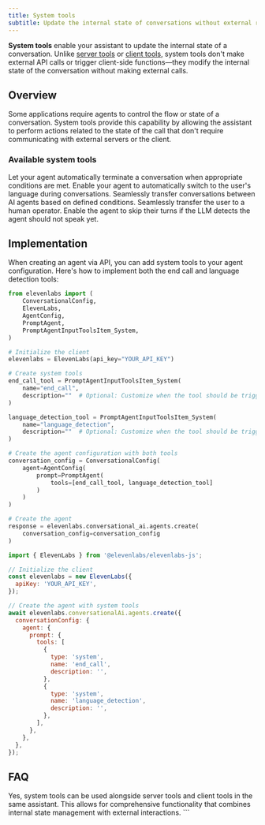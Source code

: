 ```yaml
---
title: System tools
subtitle: Update the internal state of conversations without external requests.
---
```


**System tools** enable your assistant to update the internal state of a conversation. Unlike [server tools](/docs/conversational-ai/customization/tools/server-tools) or [client tools](/docs/conversational-ai/customization/tools/client-tools), system tools don't make external API calls or trigger client-side functions—they modify the internal state of the conversation without making external calls.

## Overview

Some applications require agents to control the flow or state of a conversation.
System tools provide this capability by allowing the assistant to perform actions related to the state of the call that don't require communicating with external servers or the client.

### Available system tools

<CardGroup cols={2}>
  <Card
    title="End call"
    icon="duotone square-phone-hangup"
    href="/docs/conversational-ai/customization/tools/system-tools/end-call"
  >
    Let your agent automatically terminate a conversation when appropriate conditions are met.
  </Card>
  <Card
    title="Language detection"
    icon="duotone earth-europe"
    href="/docs/conversational-ai/customization/tools/system-tools/language-detection"
  >
    Enable your agent to automatically switch to the user's language during conversations.
  </Card>
  <Card
    title="Agent transfer"
    icon="duotone arrow-right-arrow-left"
    href="/docs/conversational-ai/customization/tools/system-tools/agent-transfer"
  >
    Seamlessly transfer conversations between AI agents based on defined conditions.
  </Card>
  <Card
    title="Transfer to human"
    icon="duotone user-headset"
    href="/docs/conversational-ai/customization/tools/system-tools/transfer-to-human"
  >
    Seamlessly transfer the user to a human operator.
  </Card>
  <Card
    title="Skip turn"
    icon="duotone forward"
    href="/docs/conversational-ai/customization/tools/system-tools/skip-turn"
  >
    Enable the agent to skip their turns if the LLM detects the agent should not speak yet.
  </Card>
</CardGroup>

## Implementation

When creating an agent via API, you can add system tools to your agent configuration. Here's how to implement both the end call and language detection tools:

<CodeGroup>

```python
from elevenlabs import (
    ConversationalConfig,
    ElevenLabs,
    AgentConfig,
    PromptAgent,
    PromptAgentInputToolsItem_System,
)

# Initialize the client
elevenlabs = ElevenLabs(api_key="YOUR_API_KEY")

# Create system tools
end_call_tool = PromptAgentInputToolsItem_System(
    name="end_call",
    description=""  # Optional: Customize when the tool should be triggered
)

language_detection_tool = PromptAgentInputToolsItem_System(
    name="language_detection",
    description=""  # Optional: Customize when the tool should be triggered
)

# Create the agent configuration with both tools
conversation_config = ConversationalConfig(
    agent=AgentConfig(
        prompt=PromptAgent(
            tools=[end_call_tool, language_detection_tool]
        )
    )
)

# Create the agent
response = elevenlabs.conversational_ai.agents.create(
    conversation_config=conversation_config
)
```

```javascript
import { ElevenLabs } from '@elevenlabs/elevenlabs-js';

// Initialize the client
const elevenlabs = new ElevenLabs({
  apiKey: 'YOUR_API_KEY',
});

// Create the agent with system tools
await elevenlabs.conversationalAi.agents.create({
  conversationConfig: {
    agent: {
      prompt: {
        tools: [
          {
            type: 'system',
            name: 'end_call',
            description: '',
          },
          {
            type: 'system',
            name: 'language_detection',
            description: '',
          },
        ],
      },
    },
  },
});
```

</CodeGroup>

## FAQ

<AccordionGroup>
  <Accordion title="Can system tools be combined with other tool types?">
    Yes, system tools can be used alongside server tools and client tools in the same assistant.
    This allows for comprehensive functionality that combines internal state management with
    external interactions.
  </Accordion>
</AccordionGroup>
```
